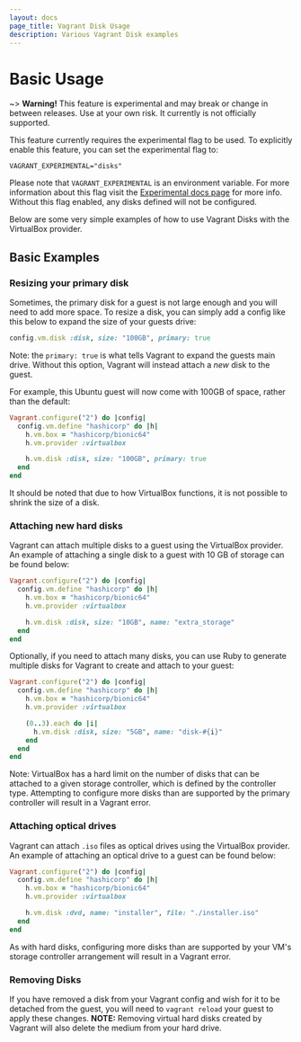 ```yaml
---
layout: docs
page_title: Vagrant Disk Usage
description: Various Vagrant Disk examples
---
```


# Basic Usage

~> **Warning!** This feature is experimental and may break or
change in between releases. Use at your own risk. It currently is not officially
supported.

This feature currently requires the experimental flag to be used. To explicitly enable this feature, you can set the experimental flag to:

```
VAGRANT_EXPERIMENTAL="disks"
```

Please note that `VAGRANT_EXPERIMENTAL` is an environment variable. For more
information about this flag visit the [Experimental docs page](/vagrant/docs/experimental/)
for more info. Without this flag enabled, any disks defined will not be configured.

Below are some very simple examples of how to use Vagrant Disks with the VirtualBox provider.

## Basic Examples

### Resizing your primary disk

Sometimes, the primary disk for a guest is not large enough and you will need to
add more space. To resize a disk, you can simply add a config like this below
to expand the size of your guests drive:

```ruby
config.vm.disk :disk, size: "100GB", primary: true
```

Note: the `primary: true` is what tells Vagrant to expand the guests main drive.
Without this option, Vagrant will instead attach a _new_ disk to the guest.

For example, this Ubuntu guest will now come with 100GB of space, rather than the default:

```ruby
Vagrant.configure("2") do |config|
  config.vm.define "hashicorp" do |h|
    h.vm.box = "hashicorp/bionic64"
    h.vm.provider :virtualbox

    h.vm.disk :disk, size: "100GB", primary: true
  end
end
```

It should be noted that due to how VirtualBox functions, it is not possible to shrink
the size of a disk.

### Attaching new hard disks

Vagrant can attach multiple disks to a guest using the VirtualBox provider. An example
of attaching a single disk to a guest with 10 GB of storage can be found below:

```ruby
Vagrant.configure("2") do |config|
  config.vm.define "hashicorp" do |h|
    h.vm.box = "hashicorp/bionic64"
    h.vm.provider :virtualbox

    h.vm.disk :disk, size: "10GB", name: "extra_storage"
  end
end
```

Optionally, if you need to attach many disks, you can use Ruby to generate multiple
disks for Vagrant to create and attach to your guest:

```ruby
Vagrant.configure("2") do |config|
  config.vm.define "hashicorp" do |h|
    h.vm.box = "hashicorp/bionic64"
    h.vm.provider :virtualbox

    (0..3).each do |i|
      h.vm.disk :disk, size: "5GB", name: "disk-#{i}"
    end
  end
end
```

Note: VirtualBox has a hard limit on the number of disks that can be attached
to a given storage controller, which is defined by the controller type.
Attempting to configure more disks than are supported by the primary
controller will result in a Vagrant error.

### Attaching optical drives

Vagrant can attach `.iso` files as optical drives using the VirtualBox provider.
An example of attaching an optical drive to a guest can be found below:

```ruby
Vagrant.configure("2") do |config|
  config.vm.define "hashicorp" do |h|
    h.vm.box = "hashicorp/bionic64"
    h.vm.provider :virtualbox

    h.vm.disk :dvd, name: "installer", file: "./installer.iso"
  end
end
```

As with hard disks, configuring more disks than are supported by your VM's
storage controller arrangement will result in a Vagrant error.

### Removing Disks

If you have removed a disk from your Vagrant config and wish for it to be
detached from the guest, you will need to `vagrant reload` your guest to apply
these changes. **NOTE:** Removing virtual hard disks created by Vagrant will
also delete the medium from your hard drive.
